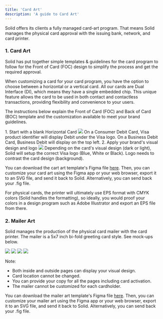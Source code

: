 ```yaml
---
title: 'Card Art'
description: 'A guide to Card Art'
---
```

Solid offers its clients a fully managed card-art program. That means Solid manages the physical card approval with the issuing bank, network, and card printer.

### 1. Card Art ###

Solid has put together simple templates & guidelines for the card program to follow for the Front of Card (FOC) design to simplify the process and get the required approval.

When customizing a card for your card program, you have the option to choose between a horizontal or a vertical card. All our cards are Dual Interface (DI), which means they have a single embedded chip. This unique feature allows the card to be used in both contact and contactless transactions, providing flexibility and convenience to your users.

The instructions below explain the Front of Card (FOC) and Back of Card (BOC) template and the customization available to meet your brand guidelines.

<AccordionGroup>
  <Accordion title="Horizontal Front of Card (HFOC)">
1. Start with a blank Horizontal Card
<Frame caption="Blank Horizontal Card">
  <img src="https://cdn.prod.website-files.com/66633a8deaa98cd86b9f0eb3/66d10207e2295ef6ada9cf42_Horizontal-Card-Front-Blank.png" />
</Frame>
<Note>On a Consumer Debit Card, Visa product identifier will display Debit under the Visa logo.
On a Business Debit Card, Business Debit will display on the top left.</Note>
2. Apply your brand's visual design and logo
<Frame caption="Branded Horizontal Card">
  <img src="https://cdn.prod.website-files.com/66633a8deaa98cd86b9f0eb3/66d10207c68888336325778f_Horizontal-Card-Front-Branded.png" />
</Frame>
<Note>Depending on the card's visual design (dark or light), Solid will setup the correct Visa logo (Blue, White or Black). Logo needs to contrast the card design (background).</Note>
  </Accordion>



  
</AccordionGroup>

You can download the cart art template's Figma file [here](https://www.figma.com/file/cwxnEXJtFIalnq96UCefSj/Card-Art-Template?node-id=0%3A1). Then, you can customize your card art using the Figma app or your web browser, export it to an SVG file, and send it back to Solid. Alternatively, you can send back your .fig file.

For physical cards, the printer will ultimately use EPS format with CMYK colors (Solid handles the formatting), so ideally, you would proof your colors in a design program such as Adobe Illustrator and export an EPS file from there.

### 2. Mailer Art ###

Solid manages the production of the physical card mailer with the card printer. The mailer is a 5x7 inch bi-fold greeting card style. See mock-ups below.

<Frame caption="Mailer Front">
  <img src="https://cdn.prod.website-files.com/66633a8deaa98cd86b9f0eb3/66d0e56bdcc4a998c2b11485_Mailer-Front.png" />
</Frame>

<Frame caption="Mailer Inside">
  <img src="https://cdn.prod.website-files.com/66633a8deaa98cd86b9f0eb3/66d0e56b503bad98e24619db_Mailer-Inside.png" />
</Frame>

<Frame caption="Mailer Outside">
  <img src="https://cdn.prod.website-files.com/66633a8deaa98cd86b9f0eb3/66d0e56b8cd2257453b1bb64_Mailer-Outside.png" />
</Frame>

<Frame caption="Mailer Open">
  <img src="https://cdn.prod.website-files.com/66633a8deaa98cd86b9f0eb3/66d0e56b95fdea503e95c6fb_Mailer-Open.png" />
</Frame>

Note:
- Both inside and outside pages can display your visual design.
- Card location cannot be changed.
- You can provide your copy for all the pages including card activation.
- The mailer cannot be customized for each cardholder.

You can download the mailer art template's Figma file [here](https://www.figma.com/file/cwxnEXJtFIalnq96UCefSj/Card-Art-Template?node-id=2%3A436). Then, you can customize your mailer art using the Figma app or your web browser, export it to an SVG file, and send it back to Solid. Alternatively, you can send back your .fig file.

